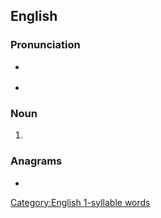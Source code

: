 ==English==

===Pronunciation===
* {{a|US}} {{IPA|/læθs/|lang=en}}
* {{audio|En-us-laths.ogg|Audio (US)|lang=en}}

===Noun===
{{head|en|noun plural form}}

# {{plural of|lath|lang=en}}

===Anagrams===
* {{anagrams|en|Stahl|halts|lasht|shalt|sthal}}

[[Category:English 1-syllable words]]